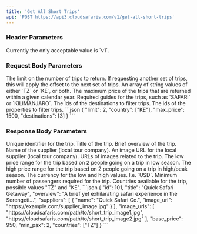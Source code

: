 ```yaml
---
title: 'Get All Short Trips'
api: 'POST https://api3.cloudsafaris.com/v1/get-all-short-trips'
---
```


### Header Parameters
<ParamField header="CloudSafaris-API-Version" type="string" default="v1">
  Currently the only acceptable value is `v1`.
</ParamField>

### Request Body Parameters

<ParamField body="limit" type="number" default={200}>
  The limit on the number of trips to return.
</ParamField>

<ParamField body="offset" type="number" default={0}>
    If requesting another set of trips, this will apply the offset to the next set of trips.
</ParamField>

<ParamField body="country" type="string[]" default="none">
    An array of string values of either `TZ` or `KE`, or both.
</ParamField>

<ParamField body="max_price" type="number" default="none">
    The maximum price of the trips that are returned within a given calendar year.
</ParamField>

<ParamField body="required_guides" type="string[]" default="none">
    Required guides for the trips, such as `SAFARI` or `KILIMANJARO`.
</ParamField>

<ParamField body="destinations" type="number[]" default="none">
    The ids of the destinations to filter trips.
</ParamField>

<ParamField body="properties" type="number[]" default="none">
    The ids of the properties to filter trips.
</ParamField>

<RequestExample>
  ```json
  {
    "limit": 2,
    "country": ["KE"],
    "max_price": 1500,
    "destinations": [3]
  }
```
</RequestExample>

### Response Body Parameters
<ResponseField name="id" type="number">
    Unique identifier for the trip.
</ResponseField>
<ResponseField name="title" type="string">
    Title of the trip.
</ResponseField>
<ResponseField name="overview" type="string">
    Brief overview of the trip.
</ResponseField>
<ResponseField name="suppliers" type="object[]">
    <Expandable title="properties" defaultOpen={true}>
        <ResponseField name="name" type="string">
            Name of the supplier (local tour company).
        </ResponseField>
        <ResponseField name="image_url" type="string">
            An image URL for the local supplier (local tour company).
        </ResponseField>
    </Expandable>
</ResponseField>
<ResponseField name="image_urls" type="string[]">
    URLs of images related to the trip.
</ResponseField>
<ResponseField name="pricing" type="object">
    <Expandable title="properties" defaultOpen={true}>
        <ResponseField name="low" type="number">
            The low price range for the trip based on 2 people going on a trip in low season.
        </ResponseField>
        <ResponseField name="high" type="number">
            The high price range for the trip based on 2 people going on a trip in high/peak season.
        </ResponseField>
        <ResponseField name="currency" type="string">
            The currency for the low and high values. I.e. `USD`.
        </ResponseField>
    </Expandable>
</ResponseField>
<ResponseField name="min_pax" type="number">
    Minimum number of passengers required for the trip.
</ResponseField>
<ResponseField name="countries" type="string[]">
    Countries available for the trip, possible values "TZ" and "KE".
</ResponseField>

<ResponseExample>
```json
{
    "id": 101,
    "title": "Quick Safari Getaway",
    "overview": "A brief yet exhilarating safari experience in the Serengeti...",
    "suppliers": [
        {
            "name": "Quick Safari Co.",
            "image_url": "https://example.com/supplier_image.jpg"
        }
    ],
    "image_urls": [
        "https://cloudsafaris.com/path/to/short_trip_image1.jpg",
        "https://cloudsafaris.com/path/to/short_trip_image2.jpg"
    ],
    "base_price": 950,
    "min_pax": 2,
    "countries": ["TZ"]
}
```
</ResponseExample>
